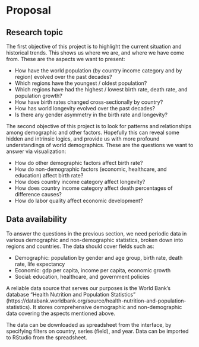 # Proposal

## Research topic

The first objective of this project is to highlight the current situation and historical trends. This shows us where we are, and where we have come from. These are the aspects we want to present:

* How have the world population (by country income category and by region) evolved over the past decades?
* Which regions have the youngest / oldest population?
* Which regions have had the highest / lowest birth rate, death rate, and population growth?
* How have birth rates changed cross-sectionally by country?
* How has world longevity evolved over the past decades?
* Is there any gender asymmetry in the birth rate and longevity?

The second objective of this project is to look for patterns and relationships among demographic and other factors. Hopefully this can reveal some hidden and intrinsic logics, and provide us with more profound understandings of world demographics. These are the questions we want to answer via visualization:

* How do other demographic factors affect birth rate?
* How do non-demographic factors (economic, healthcare, and education) affect birth rate?
* How does country income category affect longevity?
* How does country income category affect death percentages of difference causes?
* How do labor quality affect economic development?


## Data availability

To answer the questions in the previous section, we need periodic data in various demographic and non-demographic statistics, broken down into regions and countries. The data should cover fields such as:

* Demographic: population by gender and age group, birth rate, death rate, life expectancy
* Economic: gdp per capita, income per capita, economic growth
* Social: education, healthcare, and government policies

A reliable data source that serves our purposes is the World Bank’s database “Health Nutrition and Population Statistics” (https://databank.worldbank.org/source/health-nutrition-and-population-statistics). It stores comprehensive demographic and non-demographic data covering the aspects mentioned above.

The data can be downloaded as spreadsheet from the interface, by specifying filters on country, series (field), and year. Data can be imported to RStudio from the spreadsheet.
